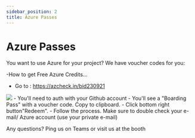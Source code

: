 ```yaml
---
sidebar_position: 2
title: Azure Passes
---
```


# Azure Passes

You want to use Azure for your project?
We have voucher codes for you:

-How to get Free Azure Credits...
- Go to : https://azcheck.in/bid230921
<img src="/img/qrcode.png" />
- You'll need to auth with your Github account
- You'll see a "Boarding Pass" with a voucher code. Copy to clipboard.
- Click bottom right button"Redeem".
- Follow the process. Make sure to double check your e-mail/ Azure account (use your private e-mail)


Any questions? Ping us on Teams or visit us at the booth 


